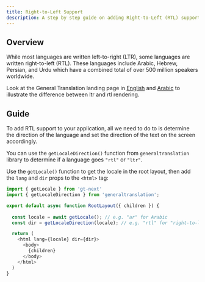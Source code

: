 ```yaml
---
title: Right-to-Left Support
description: A step by step guide on adding Right-to-Left (RTL) support to your application
---
```


## Overview

While most languages are written left-to-right (LTR), some languages are written right-to-left (RTL).
These languages include Arabic, Hebrew, Persian, and Urdu which have a combined total of over 500 million speakers worldwide.

Look at the General Translation landing page in [English](https://generaltranslation.com/en-US/welcome)
and [Arabic](https://generaltranslation.com/ar/welcome) to illustrate the difference between ltr and rtl rendering.

## Guide

To add RTL support to your application, all we need to do to is determine the direction of the language and set the direction of
the text on the screen accordingly.

You can use the `getLocaleDirection()` function from `generaltranslation`
library to determine if a language goes `"rtl"` or `"ltr"`.

Use the `getLocale()` function to get the locale in the root layout, then add the `lang` and `dir` props to the `<html>` tag:

```javascript title="my-app/app/layout.tsx" copy
import { getLocale } from 'gt-next'
import { getLocaleDirection } from 'generaltranslation';

export default async function RootLayout({ children }) {
        
  const locale = await getLocale(); // e.g. "ar" for Arabic
  const dir = getLocaleDirection(locale); // e.g. "rtl" for "right-to-left"

  return (
    <html lang={locale} dir={dir}>
      <body> 
        {children}
      </body>
    </html>
  )
}
```
